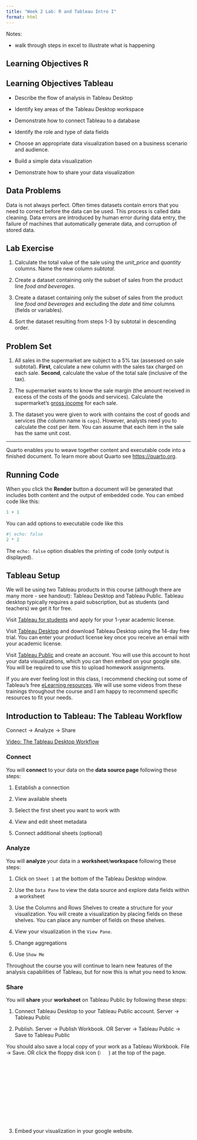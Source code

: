 ```yaml
---
title: "Week 2 Lab: R and Tableau Intro I"
format: html
---
```


Notes:

- walk through steps in excel to illustrate what is happening

## Learning Objectives R

## Learning Objectives Tableau
- Describe the flow of analysis in Tableau Desktop

- Identify key areas of the Tableau Desktop workspace

- Demonstrate how to connect Tableau to a database

- Identify the role and type of data fields

- Choose an appropriate data visualization based on a business scenario and audience.

- Build a simple data visualization

- Demonstrate how to share your data visualization

## Data Problems

Data is not always perfect.  Often times datasets contain errors that you need to correct before the data can be used.  This process is called data cleaning.  Data errors are introduced by human error during data entry, the failure of machines that automatically generate data, and corruption of stored data.


## Lab Exercise

1. Calculate the total value of the sale using the *unit_price* and *quantity* columns.  Name the new column *subtotal*.

2. Create a dataset containing only the subset of sales from the product line *food and beverages*.

3. Create a dataset containing only the subset of sales from the product line *food and beverages* and excluding the *date* and *time* columns (fields or variables). 

4. Sort the dataset resulting from steps 1-3 by subtotal in descending order. 


## Problem Set

1. All sales in the supermarket are subject to a 5% tax (assessed on sale subtotal).  **First**, calculate a new column with the sales tax charged on each sale.  **Second**, calculate the value of the total sale (inclusive of the tax).

2. The supermarket wants to know the sale margin (the amount received in excess of the costs of the goods and services).  Calculate the supermarket's [gross income](https://www.investopedia.com/terms/g/grossincome.asp) for each sale.

3. The dataset you were given to work with contains the cost of goods and services (the column name is `cogs`).  However, analysts need you to calculate the cost per item.  You can assume that each item in the sale has the same unit cost.

----------------------------------------

Quarto enables you to weave together content and executable code into a finished document. To learn more about Quarto see <https://quarto.org>.

## Running Code

When you click the **Render** button a document will be generated that includes both content and the output of embedded code. You can embed code like this:

```r
1 + 1
```

You can add options to executable code like this 

```r
#| echo: false
2 * 2
```

The `echo: false` option disables the printing of code (only output is displayed).



## Tableau Setup

We will be using two Tableau products in this course (although there are many more - see handout): Tableau Desktop and Tableau Public. Tableau desktop typically requires a paid subscription, but as students (and teachers) we get it for free. 

Visit [Tableau for students](https://www.tableau.com/academic/students) and apply for your 1-year academic license.

Visit [Tableau Desktop](https://www.tableau.com/products/desktop) and download Tableau Desktop using the 14-day free trial. You can enter your product license key once you receive an email with your academic license.

Visit [Tableau Public](https://public.tableau.com/app/discover) and create an account. You will use this account to host your data visualizations, which you can then embed on your google site. You will be required to use this to upload homework assignments.

If you are ever feeling lost in this class, I recommend checking out some of Tableau's free [eLearning resources](https://elearning.tableau.com). We will use some videos from these trainings throughout the course and I am happy to recommend specific resources to fit your needs.

## Introduction to Tableau: The Tableau Workflow 

Connect -> Analyze -> Share 

[Video: The Tableau Desktop Workflow](https://elearning.tableau.com/getting-started-with-tableau-desktop/699179/scorm/26hb0xo2vxhr)

### Connect

You will **connect** to your data on the **data source page** following these steps:

1.  Establish a connection

2.  View available sheets

3.  Select the first sheet you want to work with

4.  View and edit sheet metadata

5.  Connect additional sheets (optional)

### Analyze

You will **analyze** your data in a **worksheet**/**workspace** following these steps:

1.  Click on `Sheet 1` at the bottom of the Tableau Desktop window. 

2.  Use the `Data Pane` to view the data source and explore data fields within a worksheet

3.  Use the Columns and Rows Shelves to create a structure for your visualization. You will create a visualization by placing fields on these shelves. You can place any number of fields on these shelves.

4.  View your visualization in the `View Pane`.

5.  Change aggregations

6.  Use `Show Me`

Throughout the course you will continue to learn new features of the analysis capabilities of Tableau, but for now this is what you need to know.

### Share

You will **share** your **worksheet** on Tableau Public by following these steps:

1.  Connect Tableau Desktop to your Tableau Public account. Server -> Tableau Public

2.  Publish. Server -> Publish Workbook. OR Server -> Tableau Public -> Save to Tableau Public

You should also save a local copy of your work as a Tableau Workbook. File -> Save. OR click the floppy disk icon (![](figs/save.png){width=5%}) at the top of the page.

3.  Embed your visualization in your google website.

